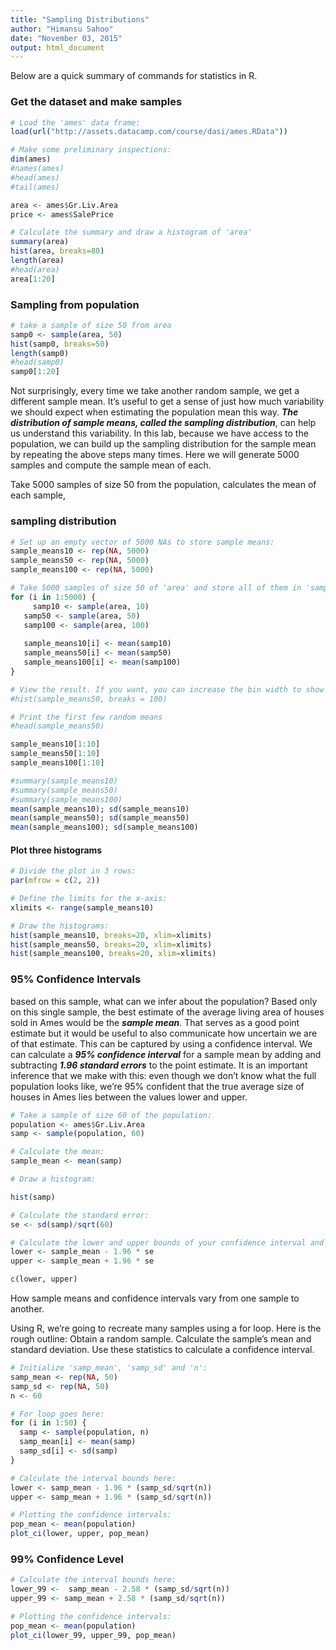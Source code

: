 ```yaml
---
title: "Sampling Distributions"
author: "Himansu Sahoo"
date: "November 03, 2015"
output: html_document
---
```


Below are a quick summary of commands for statistics in R.

### Get the dataset and make samples
```r
# Load the 'ames' data frame:
load(url("http://assets.datacamp.com/course/dasi/ames.RData"))

# Make some preliminary inspections:
dim(ames)
#names(ames)
#head(ames)
#tail(ames)

area <- ames$Gr.Liv.Area
price <- ames$SalePrice

# Calculate the summary and draw a histogram of 'area'
summary(area)
hist(area, breaks=80)
length(area)
#head(area)
area[1:20]
```

### Sampling from population
```r
# take a sample of size 50 from area
samp0 <- sample(area, 50)
hist(samp0, breaks=50)
length(samp0)
#head(samp0)
samp0[1:20]
```

Not surprisingly, every time we take another random sample, we get a different sample mean. It's useful to get a sense of just how much variability we should expect when estimating the population mean this way.
***The distribution of sample means, called the sampling distribution***, can help us understand this variability. In this lab, because we have access to the population, we can build up the sampling distribution for the sample mean by repeating the above steps many times. Here we will generate 5000 samples and compute the sample mean of each.

Take 5000 samples of size 50 from the population, calculates the mean of each sample,

### sampling distribution
```r
# Set up an empty vector of 5000 NAs to store sample means:
sample_means10 <- rep(NA, 5000)
sample_means50 <- rep(NA, 5000)
sample_means100 <- rep(NA, 5000)

# Take 5000 samples of size 50 of 'area' and store all of them in 'sample_means50'.
for (i in 1:5000) {
	 samp10 <- sample(area, 10)
   samp50 <- sample(area, 50)
   samp100 <- sample(area, 100)
   
   sample_means10[i] <- mean(samp10)
   sample_means50[i] <- mean(samp50)
   sample_means100[i] <- mean(samp100)
}

# View the result. If you want, you can increase the bin width to show more detail by changing the 'breaks' argument.
#hist(sample_means50, breaks = 100)

# Print the first few random means
#head(sample_means50)

sample_means10[1:10]
sample_means50[1:10]
sample_means100[1:10]

#summary(sample_means10)
#summary(sample_means50)
#summary(sample_means100)
mean(sample_means10); sd(sample_means10)
mean(sample_means50); sd(sample_means50)
mean(sample_means100); sd(sample_means100)
```

#### Plot three histograms
```r
# Divide the plot in 3 rows:
par(mfrow = c(2, 2))

# Define the limits for the x-axis:
xlimits <- range(sample_means10)

# Draw the histograms:
hist(sample_means10, breaks=20, xlim=xlimits)
hist(sample_means50, breaks=20, xlim=xlimits)
hist(sample_means100, breaks=20, xlim=xlimits)

```

### 95% Confidence Intervals
based on this sample, what can we infer about the population? Based only on this single sample, the best estimate of the average living area of houses sold in Ames 
would be the ***sample mean***.
That serves as a good point estimate but it would be useful to also communicate how uncertain we are of that estimate. This can be captured by using a confidence interval.
We can calculate a ***95% confidence interval*** for a sample mean by adding and subtracting ***1.96 standard errors*** to the point estimate.
It is an important inference that we make with this: even though we don't know what the full population looks like, we're 95% confident that the true average size of houses in Ames lies between the values lower and upper.

```r
# Take a sample of size 60 of the population:
population <- ames$Gr.Liv.Area
samp <- sample(population, 60)

# Calculate the mean:
sample_mean <- mean(samp)

# Draw a histogram:

hist(samp)

# Calculate the standard error:
se <- sd(samp)/sqrt(60)

# Calculate the lower and upper bounds of your confidence interval and print them:
lower <- sample_mean - 1.96 * se
upper <- sample_mean + 1.96 * se

c(lower, upper)
```

How sample means and confidence intervals vary from one sample to another.

Using R, we're going to recreate many samples using a for loop. Here is the rough outline:
Obtain a random sample.
Calculate the sample's mean and standard deviation.
Use these statistics to calculate a confidence interval.

```r
# Initialize 'samp_mean', 'samp_sd' and 'n':
samp_mean <- rep(NA, 50)
samp_sd <- rep(NA, 50)
n <- 60

# For loop goes here:
for (i in 1:50) {
  samp <- sample(population, n) 
  samp_mean[i] <- mean(samp)
  samp_sd[i] <- sd(samp)
}

# Calculate the interval bounds here:
lower <- samp_mean - 1.96 * (samp_sd/sqrt(n))
upper <- samp_mean + 1.96 * (samp_sd/sqrt(n))

# Plotting the confidence intervals:
pop_mean <- mean(population)
plot_ci(lower, upper, pop_mean)

```

### 99% Confidence Level

```r
# Calculate the interval bounds here:
lower_99 <-  samp_mean - 2.58 * (samp_sd/sqrt(n))
upper_99 <- samp_mean + 2.58 * (samp_sd/sqrt(n))

# Plotting the confidence intervals:
pop_mean <- mean(population)
plot_ci(lower_99, upper_99, pop_mean)

```




